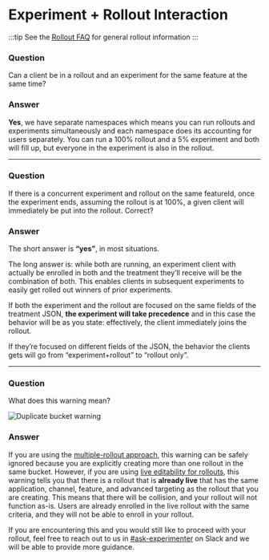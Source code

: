 # Experiment + Rollout Interaction
:::tip
See the [Rollout FAQ](/deep-dives/experimenter/rollouts) for general rollout information
:::

### Question
Can a client be in a rollout and an experiment for the same feature at the same time?

### Answer
**Yes**, we have separate namespaces which means you can run rollouts and experiments simultaneously and each namespace does its 
accounting for users separately. 
You can run a 100% rollout and a 5% experiment and both will fill up, but everyone in the experiment is also in the rollout.

----

### Question
If there is a concurrent experiment and rollout on the same featureId, once the experiment ends, assuming the rollout is at 100%, a given client will immediately be put into the rollout.  Correct?

### Answer
The short answer is **“yes”**, in most situations.

The long answer is: while both are running, an experiment client with actually be enrolled in both and the treatment they’ll receive will be the combination of both. This enables clients in subsequent experiments to easily get rolled out winners of prior experiments.

If both the experiment and the rollout are focused on the same fields of the treatment JSON, **the experiment will take precedence** and in this case the behavior will be as you state: effectively, the client immediately joins the rollout.

If they’re focused on different fields of the JSON, the behavior the clients gets will go from “experiment+rollout” to “rollout only”.

----

### Question
What does this warning mean?

<p/>
   <img title="Duplicate bucket warning" src="/img/faq/dupe-rollout-warning.png" align="center"/>

### Answer
If you are using the [multiple-rollout approach](/deep-dives/experimenter/rollouts#without-using-live-editability), this warning can be safely ignored because you are explicitly creating more than one rollout in the same bucket. However, if you are using [live editability for rollouts](/deep-dives/experimenter/rollouts#live-editability), this warning tells you that there is a rollout that is **already live** that has the same application, channel, feature, and advanced targeting as the rollout that you are creating. This means that there will be collision, and your rollout will not function as-is. Users are already enrolled in the live rollout with the same criteria, and they will not be able to enroll in your rollout.

If you are encountering this and you would still like to proceed with your rollout, feel free to reach out to us in [#ask-experimenter](https://mozilla.slack.com/archives/CF94YGE03) on Slack  and we will be able to provide more guidance.
